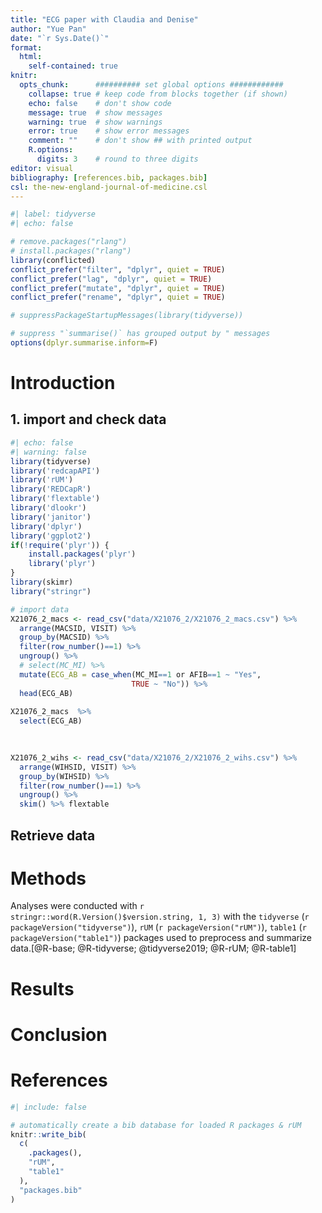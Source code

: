 ```yaml
---
title: "ECG paper with Claudia and Denise"
author: "Yue Pan"
date: "`r Sys.Date()`"
format:
  html:
    self-contained: true
knitr:
  opts_chunk:      ########## set global options ############
    collapse: true # keep code from blocks together (if shown)
    echo: false    # don't show code
    message: true  # show messages
    warning: true  # show warnings
    error: true    # show error messages
    comment: ""    # don't show ## with printed output
    R.options:    
      digits: 3    # round to three digits
editor: visual
bibliography: [references.bib, packages.bib]
csl: the-new-england-journal-of-medicine.csl
---
```


```r
#| label: tidyverse
#| echo: false

# remove.packages("rlang")
# install.packages("rlang")
library(conflicted)
conflict_prefer("filter", "dplyr", quiet = TRUE)
conflict_prefer("lag", "dplyr", quiet = TRUE)
conflict_prefer("mutate", "dplyr", quiet = TRUE)
conflict_prefer("rename", "dplyr", quiet = TRUE)

# suppressPackageStartupMessages(library(tidyverse))

# suppress "`summarise()` has grouped output by " messages
options(dplyr.summarise.inform=F)


```

# Introduction

## 1. import and check data

```r
#| echo: false
#| warning: false
library(tidyverse)
library('redcapAPI')
library('rUM')
library('REDCapR')
library('flextable')
library('dlookr')
library('janitor')
library('dplyr')
library('ggplot2')
if(!require('plyr')) {
    install.packages('plyr')
    library('plyr')
}
library(skimr)
library("stringr") 

# import data
X21076_2_macs <- read_csv("data/X21076_2/X21076_2_macs.csv") %>% 
  arrange(MACSID, VISIT) %>% 
  group_by(MACSID) %>% 
  filter(row_number()==1) %>% 
  ungroup() %>% 
  # select(MC_MI) %>% 
  mutate(ECG_AB = case_when(MC_MI==1 or AFIB==1 ~ "Yes",
                           TRUE ~ "No")) %>% 
  head(ECG_AB)
                           
X21076_2_macs  %>% 
  select(ECG_AB)

  
  
X21076_2_wihs <- read_csv("data/X21076_2/X21076_2_wihs.csv") %>% 
  arrange(WIHSID, VISIT) %>% 
  group_by(WIHSID) %>% 
  filter(row_number()==1) %>% 
  ungroup() %>% 
  skim() %>% flextable


```

## Retrieve data

# Methods

Analyses were conducted with `r stringr::word(R.Version()$version.string, 1, 3)` with the `tidyverse` (`r packageVersion("tidyverse")`), `rUM` (`r packageVersion("rUM")`), `table1` (`r packageVersion("table1")`) packages used to preprocess and summarize data.[@R-base; @R-tidyverse; @tidyverse2019; @R-rUM; @R-table1]

# Results

# Conclusion

# References {.unnumbered}

```r
#| include: false

# automatically create a bib database for loaded R packages & rUM
knitr::write_bib(
  c(
    .packages(),
    "rUM",
    "table1"
  ),
  "packages.bib"
)
```
